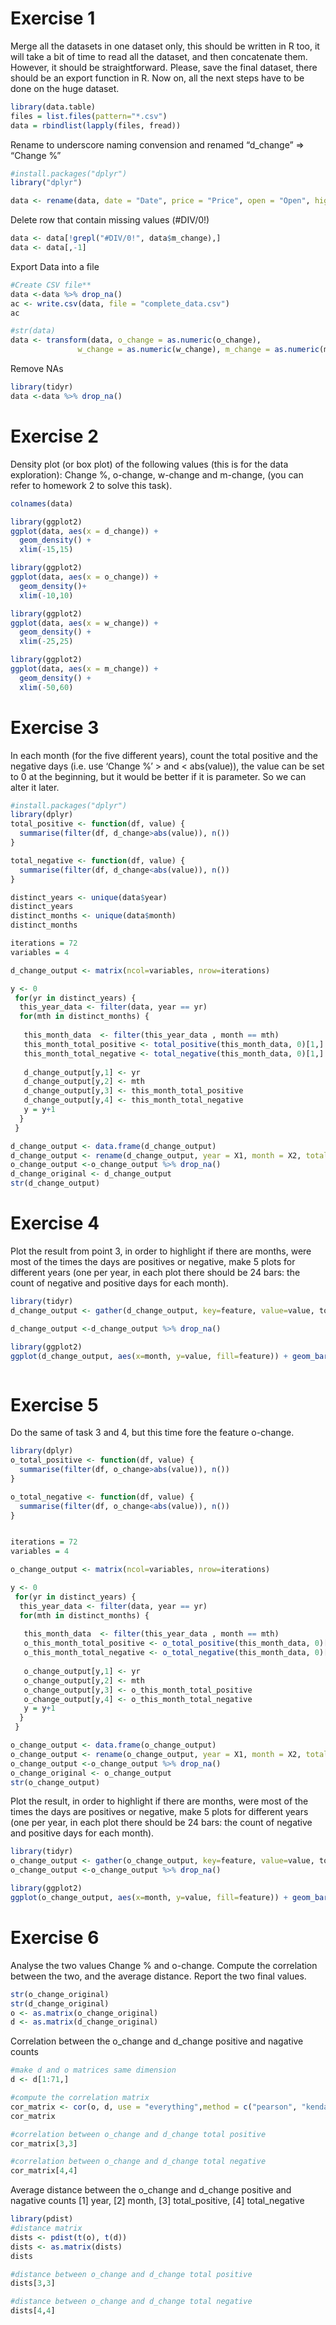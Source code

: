 


# Exercise 1
Merge all the datasets in one dataset only, this should be written in R too, it will take a bit of time to read all the dataset, and then concatenate them. However, it should be straightforward. Please, save the final dataset, there should be an export function in R. Now on, all the next steps have to be done on the huge dataset.

```r
library(data.table)
files = list.files(pattern="*.csv")
data = rbindlist(lapply(files, fread))

```

Rename to underscore naming convension and renamed "d_change" => "Change %"
```r
#install.packages("dplyr")
library("dplyr")

data <- rename(data, date = "Date", price = "Price", open = "Open", high = "High", low = "Low", volume =  "Vol.", d_change = "Change %", stock = "Stock", o_change = "O-Change", w_change = "W-Change", m_change = "M-Change", day = "Day", month = "Month", year = "Year")

```

Delete row that contain missing values (#DIV/0!)

```r
data <- data[!grepl("#DIV/0!", data$m_change),]
data <- data[,-1]  
```

Export Data into a file
```r
#Create CSV file**
data <-data %>% drop_na()
ac <- write.csv(data, file = "complete_data.csv")
ac
```


```r
#str(data)
data <- transform(data, o_change = as.numeric(o_change),
               w_change = as.numeric(w_change), m_change = as.numeric(m_change))

```

Remove NAs
```r
library(tidyr)
data <-data %>% drop_na()

```


# Exercise 2
Density plot (or box plot) of the following values (this is for the data exploration): Change %, o-change, w-change and m-change, (you can refer to homework 2 to solve this task).
```r
colnames(data)
```


```r

library(ggplot2) 
ggplot(data, aes(x = d_change)) + 
  geom_density() +
  xlim(-15,15)
```


```r

library(ggplot2)
ggplot(data, aes(x = o_change)) +
  geom_density()+
  xlim(-10,10)
```


```r

library(ggplot2) 
ggplot(data, aes(x = w_change)) + 
  geom_density() +
  xlim(-25,25)
```


```r

library(ggplot2) 
ggplot(data, aes(x = m_change)) + 
  geom_density() +
  xlim(-50,60)
```



# Exercise 3
In each month (for the five different years), count the total positive and the negative days (i.e. use 'Change %' > and < abs(value)), the value can be set to 0 at the beginning, but it would be better if it is parameter. So we can alter it later.
```r
#install.packages("dplyr")
library(dplyr)
total_positive <- function(df, value) {
  summarise(filter(df, d_change>abs(value)), n())
}

total_negative <- function(df, value) {
  summarise(filter(df, d_change<abs(value)), n())
}

```


```r
distinct_years <- unique(data$year)
distinct_years
distinct_months <- unique(data$month)
distinct_months
```

```r

iterations = 72
variables = 4

d_change_output <- matrix(ncol=variables, nrow=iterations)

y <- 0
 for(yr in distinct_years) {
  this_year_data <- filter(data, year == yr)
  for(mth in distinct_months) {
    
   this_month_data  <- filter(this_year_data , month == mth)
   this_month_total_positive <- total_positive(this_month_data, 0)[1,]
   this_month_total_negative <- total_negative(this_month_data, 0)[1,]
   
   d_change_output[y,1] <- yr
   d_change_output[y,2] <- mth
   d_change_output[y,3] <- this_month_total_positive
   d_change_output[y,4] <- this_month_total_negative
   y = y+1
  }
 }

```



```r

d_change_output <- data.frame(d_change_output)
d_change_output <- rename(d_change_output, year = X1, month = X2, total_positive = X3, total_negative = X4)
o_change_output <-o_change_output %>% drop_na()
d_change_original <- d_change_output
str(d_change_output)
```

# Exercise 4
Plot the result from point 3, in order to highlight if there are months, were most of the times the days are positives or negative, make 5 plots for different years (one per year, in each plot there should be 24 bars: the count of negative and positive days for each month).


```r
library(tidyr)
d_change_output <- gather(d_change_output, key=feature, value=value, total_positive, total_negative)

d_change_output <-d_change_output %>% drop_na()
```



```r
library(ggplot2) 
ggplot(d_change_output, aes(x=month, y=value, fill=feature)) + geom_bar(stat="identity") + facet_wrap(~ year, ncol = 2)
```


```r


```

# Exercise 5
Do the same of task 3 and 4, but this time fore the feature o-change.


```r

library(dplyr)
o_total_positive <- function(df, value) {
  summarise(filter(df, o_change>abs(value)), n())
}

o_total_negative <- function(df, value) {
  summarise(filter(df, o_change<abs(value)), n())
}


iterations = 72
variables = 4

o_change_output <- matrix(ncol=variables, nrow=iterations)

y <- 0
 for(yr in distinct_years) {
  this_year_data <- filter(data, year == yr)
  for(mth in distinct_months) {
    
   this_month_data  <- filter(this_year_data , month == mth)
   o_this_month_total_positive <- o_total_positive(this_month_data, 0)[1,]
   o_this_month_total_negative <- o_total_negative(this_month_data, 0)[1,]
   
   o_change_output[y,1] <- yr
   o_change_output[y,2] <- mth
   o_change_output[y,3] <- o_this_month_total_positive
   o_change_output[y,4] <- o_this_month_total_negative
   y = y+1
  }
 }

```



```r

o_change_output <- data.frame(o_change_output)
o_change_output <- rename(o_change_output, year = X1, month = X2, total_positive = X3, total_negative = X4)
o_change_output <-o_change_output %>% drop_na()
o_change_original <- o_change_output
str(o_change_output)
```

Plot the result, in order to highlight if there are months, were most of the times the days are positives or negative, make 5 plots for different years (one per year, in each plot there should be 24 bars: the count of negative and positive days for each month).


```r
library(tidyr)
o_change_output <- gather(o_change_output, key=feature, value=value, total_positive, total_negative)
o_change_output <-o_change_output %>% drop_na()
```



```r
library(ggplot2) 
ggplot(o_change_output, aes(x=month, y=value, fill=feature)) + geom_bar(stat="identity") + facet_wrap(~ year, ncol = 2)
```




# Exercise 6
Analyse the two values Change % and o-change. Compute the correlation between the two, and the average distance. Report the two final values.

```r
str(o_change_original)
str(d_change_original)
o <- as.matrix(o_change_original)
d <- as.matrix(d_change_original)

```


Correlation between the o_change and d_change positive and nagative counts 

```r
#make d and o matrices same dimension
d <- d[1:71,]

#compute the correlation matrix 
cor_matrix <- cor(o, d, use = "everything",method = c("pearson", "kendall", "spearman"))
cor_matrix

#correlation between o_change and d_change total positive
cor_matrix[3,3]

#correlation between o_change and d_change total negative
cor_matrix[4,4]
```


Average distance between the o_change and d_change positive and nagative counts 
[1] year, [2] month, [3] total_positive, [4] total_negative

```r
library(pdist)
#distance matrix
dists <- pdist(t(o), t(d))
dists <- as.matrix(dists)
dists

#distance between o_change and d_change total positive
dists[3,3]

#distance between o_change and d_change total negative
dists[4,4]
```



